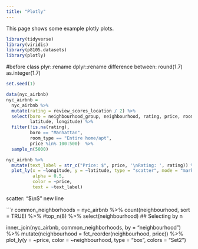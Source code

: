 ```yaml
---
title: "Plotly"
---
```


This page shows some example plotly plots.

```r

library(tidyverse)
library(viridis)
library(p8105.datasets)
library(plotly)
```
#before class
plyr::rename
dplyr::rename
difference between:
round(1.7)
as.integer(1.7)

```r
set.seed(1)

data(nyc_airbnb)
nyc_airbnb = 
  nyc_airbnb %>% 
  mutate(rating = review_scores_location / 2) %>%
  select(boro = neighbourhood_group, neighbourhood, rating, price, room_type,
         latitude, longitude) %>%
  filter(!is.na(rating), 
         boro == "Manhattan",
         room_type == "Entire home/apt",
         price %in% 100:500)  %>% 
  sample_n(5000)
```

```r
nyc_airbnb %>%
  mutate(text_label = str_c("Price: $", price, '\nRating: ', rating)) %>% 
  plot_ly(x = ~longitude, y = ~latitude, type = "scatter", mode = "markers",
          alpha = 0.5, 
          color = ~price,
          text = ~text_label)

```
scatter: 
"$\n$" new line 

```r
common_neighborhoods =
  nyc_airbnb %>% 
  count(neighbourhood, sort = TRUE) %>% 
  #top_n(8) %>% 
  select(neighbourhood)
## Selecting by n

inner_join(nyc_airbnb, common_neighborhoods,
             by = "neighbourhood") %>% 
  mutate(neighbourhood = fct_reorder(neighbourhood, price)) %>% 
  plot_ly(y = ~price, color = ~neighbourhood, type = "box",
          colors = "Set2")
